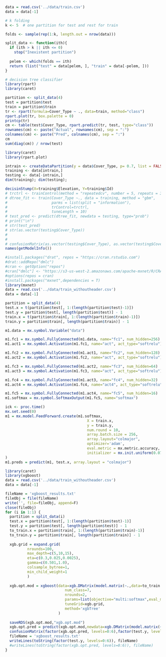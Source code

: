 ```r

data = read.csv('../data/train.csv')
data = data[-1]

```

```r
# k folding
k <- 5  # one partition for test and rest for train

folds <- sample(rep(1:k, length.out = nrow(data)))

split_data <- function(ith){
  if (ith > k || ith <= 0)
    stop("Inexistent partition")
  
  pelem <- which(folds == ith)
  return (list("test" = data[pelem, ], "train" = data[-pelem, ]))
}
```

```r
# decision tree classifier
library(rpart)
library(caret)

partition <- split_data(4)
test = partition$test
train = partition$train
tr <- rpart(formula=Cover_Type ~ ., data=train, method="class")
rpart.plot(tr, box.palette = 0)
printcp(tr)
cm <- table(test$Cover_Type, rpart.predict(tr, test, type="class"))
rownames(cm) <- paste("Actual", rownames(cm), sep = ":")
colnames(cm) <- paste("Pred", colnames(cm), sep = ":")
cm
sum(diag(cm)) / nrow(test)
```

```r
library(caret)
library(rpart.plot)

intrain <- createDataPartition(y = data$Cover_Type, p= 0.7, list = FALSE)
training <- data[intrain,]
testing <- data[-intrain,]
dim(training); dim(testing);

decisinStump(X=training$Elevation, Y=training$Id)
# trctrl <- trainControl(method = "repeatedcv", number = 5, repeats = 3)
# dtree_fit <- train(Cover_Type ~., data = training, method = "gbm",
#                    parms = list(split = "information"),
#                    trControl=trctrl,
#                    tuneLength = 10)
# test_pred <- predict(dtree_fit, newdata = testing, type="prob")
# print("\n")
# str(test_pred)
# str(as.vector(testing$Cover_Type))
# 
# 
# confusionMatrix(as.vector(testing$Cover_Type), as.vector(testing$Cover_Type))
names(getModelInfo())
```

```r
#install.packages("drat", repos = "https://cran.rstudio.com")
#drat::addRepo("dmlc")
#cran <- getOption("repos")
#cran["dmlc"] <- "https://s3-us-west-2.amazonaws.com/apache-mxnet/R/CRAN/"
#options(repos = cran)
#install.packages("mxnet",dependencies = T)
library(mxnet)
data = read.csv('../data/train_withoutheader.csv')
data = data[-1]

partition = split_data(4)
test.x = t(partition$test[, 1:(length(partition$test)-1)])
test.y = partition$test[, length(partition$test)] - 1
train.x = t(partition$train[, 1:(length(partition$train)-1)])
train.y = partition$train[, length(partition$train)] - 1

m1.data = mx.symbol.Variable("data")

m1.fc1 = mx.symbol.FullyConnected(m1.data, name="fc1", num_hidden=256)
m1.act1 = mx.symbol.Activation(m1.fc1, name="act", act_type="softrelu")

m1.fc2 = mx.symbol.FullyConnected(m1.act1, name="fc2", num_hidden=128)
m1.act2 = mx.symbol.Activation(m1.fc2, name="act", act_type="softrelu")

m1.fc3 = mx.symbol.FullyConnected(m1.act2, name="fc3", num_hidden=64)
m1.act3 = mx.symbol.Activation(m1.fc3, name="act", act_type="softrelu")

m1.fc4 = mx.symbol.FullyConnected(m1.act3, name="fc4", num_hidden=32)
m1.act4 = mx.symbol.Activation(m1.fc4, name="act4", act_type="softrelu")

m1.fc5 = mx.symbol.FullyConnected(m1.act4, name="fc5", num_hidden=16)
m1.softmax = mx.symbol.SoftmaxOutput(m1.fc5, name="softmax")

ick <- proc.time()
mx.set.seed(0)
m1 = mx.model.FeedForward.create(m1.softmax,
                                     X = train.x,
                                     y = train.y,
                                     num.round = 10,
                                     array.batch.size = 256,
                                     array.layout="colmajor",
                                     optimizer='adam',
                                     eval.metric = mx.metric.accuracy,
                                     initializer = mx.init.uniform(0.07)
)
m1.preds = predict(m1, test.x, array.layout = "colmajor")

```

```r
library(caret)
library(xgboost)
data = read.csv('../data/train_withoutheader.csv')
data = data[-1]

fileName = 'xgboost_results.txt'
fileObj = file(fileName)
write('', file=fileObj, append=F)
close(fileObj)
for (i in 1:1) {
  partition = split_data(i)
  test.x = partition$test[, 1:(length(partition$test)-1)]
  test.y = partition$test[, length(partition$test)] - 1
  to_train.x = partition$train[, 1:(length(partition$train)-1)]
  to_train.y = partition$train[, length(partition$train)] - 1
  
  xgb.grid = expand.grid(
          nrounds=100,
          max_depth=c(5,10,15),
          eta=c(0.3,0.025,0.0025),
          gamma=c(0.501,1.0),
          colsample_bytree=1,
          min_child_weight=1
          )
  
  xgb.opt.mod = xgboost(data=xgb.DMatrix(model.matrix(~.,data=to_train.x),label=to_train.y),
                           num_class=7,
                           nrounds=2,
                           params=list(objective="multi:softmax",eval_metric="merror",allowParallel=T),
                           tuneGrid=xgb.grid,
                           method='xgbTree'
                        )
  
  saveRDS(xgb.opt.mod,"xgb.opt.mod")
  xgb.opt.pred = predict(xgb.opt.mod,newdata=xgb.DMatrix(model.matrix(~.,data=test.x),label=test.y))
  confusionMatrix(factor(xgb.opt.pred, levels=0:6),factor(test.y, levels=0:6))
  fileName = 'xgboost_results.txt'
  writeLines(toString(factor(test.y, levels=0:6)), fileName)
  #writeLines(toString(factor(xgb.opt.pred, levels=0:6)), fileName)
}
```

